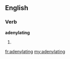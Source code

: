 ==English==

===Verb===
'''adenylating'''

# {{present participle of|[[adenylate]]}}

[[fr:adenylating]]
[[my:adenylating]]